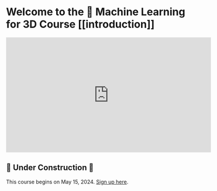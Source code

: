 # Welcome to the 🤗 Machine Learning for 3D Course [[introduction]]

<iframe
    width="560"
    height="315"
    src="https://www.youtube.com/embed/MUylIoKia2g?si=fizrZ-rZ6sKvIaao"
    title="YouTube video player"
    frameborder="0"
    allow="accelerometer; autoplay; clipboard-write; encrypted-media; gyroscope; picture-in-picture; web-share"
    referrerpolicy="strict-origin-when-cross-origin"
    allowfullscreen
></iframe>

## 🚧 Under Construction 🚧

This course begins on May 15, 2024. [Sign up here](https://mailchi.mp/911880bcff7d/ml-for-3d-course).
